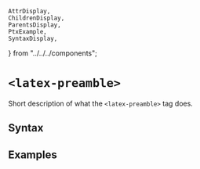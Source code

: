     AttrDisplay,
    ChildrenDisplay,
    ParentsDisplay,
    PtxExample,
    SyntaxDisplay,
} from "../../../components";

# `<latex-preamble>`

Short description of what the `<latex-preamble>` tag does.

## Syntax

<SyntaxDisplay name="latex-preamble" />

## Examples

    